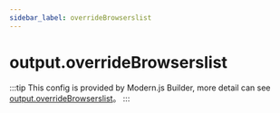```yaml
---
sidebar_label: overrideBrowserslist
---
```


# output.overrideBrowserslist

:::tip
This config is provided by Modern.js Builder, more detail can see [output.overrideBrowserslist](https://modernjs.dev/builder/en/api/config-output.html#output-overridebrowserslist)。
:::


<Main />
